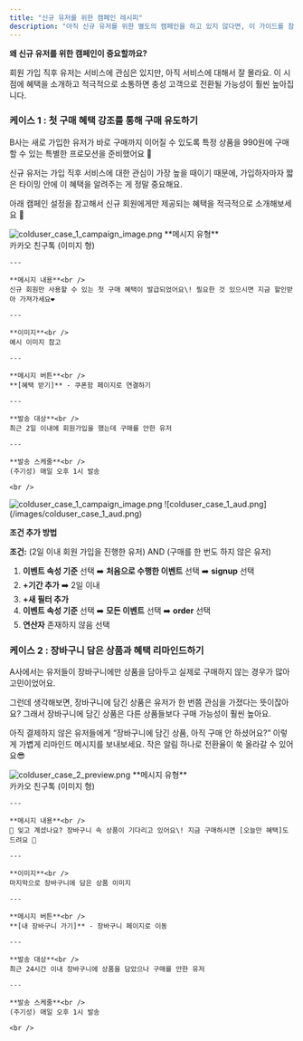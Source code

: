 ```yaml
---
title: "신규 유저를 위한 캠페인 레시피"
description: "아직 신규 유저를 위한 별도의 캠페인을 하고 있지 않다면, 이 가이드를 참고해 바로 시작해보세요!"
---
```


**왜 신규 유저를 위한 캠페인이 중요할까요?**

회원 가입 직후 유저는 서비스에 관심은 있지만, 아직 서비스에 대해서 잘 몰라요. 이 시점에 혜택을 소개하고 적극적으로 소통하면 충성 고객으로 전환될 가능성이 훨씬 높아집니다.

<CardGroup cols={2}>
  <Card title="케이스 1 : 첫 구매 혜택 강조를 통해 구매 유도하기" icon="sparkles" iconType="regular" href="colduser_campaign#%EC%BC%80%EC%9D%B4%EC%8A%A4-1-%3A-%EC%B2%AB-%EA%B5%AC%EB%A7%A4-%ED%98%9C%ED%83%9D-%EA%B0%95%EC%A1%B0%EB%A5%BC-%ED%86%B5%ED%95%B4-%EA%B5%AC%EB%A7%A4-%EC%9C%A0%EB%8F%84%ED%95%98%EA%B8%B0">
    
  </Card>
  <Card title="케이스 2 : 장바구니 담은 상품과 혜택 리마인드하기" icon="sparkles" href="colduser_campaign#%EC%BC%80%EC%9D%B4%EC%8A%A4-2-%3A-%EC%9E%A5%EB%B0%94%EA%B5%AC%EB%8B%88-%EB%8B%B4%EC%9D%80-%EC%83%81%ED%92%88%EA%B3%BC-%ED%98%9C%ED%83%9D-%EB%A6%AC%EB%A7%88%EC%9D%B8%EB%93%9C%ED%95%98%EA%B8%B0">
    
  </Card>
</CardGroup>

### 케이스 1 : 첫 구매 혜택 강조를 통해 구매 유도하기

B사는 새로 가입한 유저가 바로 구매까지 이어질 수 있도록 특정 상품을 990원에 구매할 수 있는 특별한 프로모션을 준비했어요 🎉

신규 유저는 가입 직후 서비스에 대한 관심이 가장 높을 때이기 때문에, 가입하자마자 짧은 타이밍 안에 이 혜택을 알려주는 게 정말 중요해요.

아래 캠페인 설정을 참고해서 신규 회원에게만 제공되는 혜택을 적극적으로 소개해보세요 🙌

<CardGroup cols={2}>
  <Card>
    <img
      src="/images/colduser_case_1_preview.png"
      alt="colduser_case_1_campaign_image.png"
      title="colduser_case_1_campaign_image.png"
      style={{ width:"100%" }}
    />
  </Card>
  <Card>
    **메시지 유형**<br />
    카카오 친구톡 (이미지 형)

    ---

    **메시지 내용**<br />
    신규 회원만 사용할 수 있는 첫 구매 혜택이 발급되었어요\! 필요한 것 있으시면 지금 할인받아 가져가세요❤️

    ---

    **이미지**<br />
    예시 이미지 참고

    ---

    **메시지 버튼**<br />
    **[혜택 받기]** - 쿠폰함 페이지로 연결하기

    ---

    **발송 대상**<br />
    최근 2일 이내에 회원가입을 했는데 구매를 안한 유저

    ---

    **발송 스케줄**<br />
    (주기성) 매일 오후 1시 발송

    <br />
  </Card>
</CardGroup>

<Expandable title="- 예시 이미지 다운받기📥 ">
  <img
    src="/images/colduser_case_1_campaign_image.png"
    alt="colduser_case_1_campaign_image.png"
    title="colduser_case_1_campaign_image.png"
    style={{ width:"45%" }}
  />
</Expandable>

<Expandable title="- 발송 대상은 이렇게 설정해요👥">
  ![colduser_case_1_aud.png](/images/colduser_case_1_aud.png)

  **조건 추가 방법**

  **조건:** (2일 이내 회원 가입을 진행한 유저) AND (구매를 한 번도 하지 않은 유저)

  1. **이벤트 속성 기준** 선택 ➡️ **처음으로 수행한 이벤트** 선택 ➡️ **signup** 선택
  2. **\+기간 추가** ➡️ 2일 이내
  3. **\+새 필터 추가**
  4. **이벤트 속성 기준** 선택 ➡️ **모든 이벤트** 선택 ➡️ **order** 선택
  5. **연산자** 존재하지 않음 선택
</Expandable>

### 케이스 2 : **장바구니 담은 상품과 혜택 리마인드하기**

A사에서는 유저들이 장바구니에만 상품을 담아두고 실제로 구매하지 않는 경우가 많아 고민이었어요.

그런데 생각해보면, 장바구니에 담긴 상품은 유저가 한 번쯤 관심을 가졌다는 뜻이잖아요? 그래서 장바구니에 담긴 상품은 다른 상품들보다 구매 가능성이 훨씬 높아요.

아직 결제하지 않은 유저들에게 “장바구니에 담긴 상품, 아직 구매 안 하셨어요?” 이렇게 가볍게 리마인드 메시지를 보내보세요. 작은 알림 하나로 전환율이 쑥 올라갈 수 있어요😎

<CardGroup cols={2}>
  <Card>
    <img
      src="/images/colduser_case_2_preview.png"
      alt="colduser_case_2_preview.png"
      style={{ width:"98%" }}
    />
  </Card>
  <Card>
    **메시지 유형**<br />
    카카오 친구톡 (이미지 형)

    ---

    **메시지 내용**<br />
    👀 잊고 계셨나요? 장바구니 속 상품이 기다리고 있어요\! 지금 구매하시면 [오늘만 혜택]도 드려요 🎁

    ---

    **이미지**<br />
    마지막으로 장바구니에 담은 상품 이미지

    ---

    **메시지 버튼**<br />
    **[내 장바구니 가기]** - 장바구니 페이지로 이동

    ---

    **발송 대상**<br />
    최근 24시간 이내 장바구니에 상품을 담았으나 구매를 안한 유저

    ---

    **발송 스케줄**<br />
    (주기성) 매일 오후 1시 발송

    <br />
  </Card>
</CardGroup>